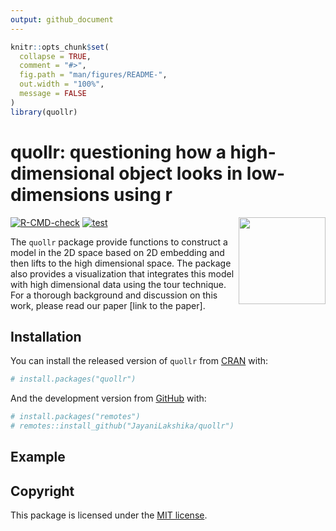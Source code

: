 ```yaml
---
output: github_document
---
```


<!-- README.md is generated from README.Rmd. Please edit that file -->

```r
knitr::opts_chunk$set(
  collapse = TRUE,
  comment = "#>",
  fig.path = "man/figures/README-",
  out.width = "100%",
  message = FALSE
)
library(quollr)
```

# quollr: questioning how a high-dimensional object looks in low-dimensions using r 
<img src="man/figures/logo.png" align="right" height="139" alt="" />

<!-- badges: start -->
[![R-CMD-check](https://github.com/JayaniLakshika/quollr/workflows/R-CMD-check/badge.svg)](https://github.com/JayaniLakshika/quollr/workflows/R-CMD-check)
[![test](https://github.com/JayaniLakshika/quollr/workflows/test-coverage/badge.svg)](https://github.com/JayaniLakshika/quollr/workflows/test-coverage.yaml)
<!-- badges: end -->

The `quollr` package provide functions to construct a model in the 2D space based on 2D embedding and then lifts to the high dimensional space. The package also provides a visualization that integrates this model with high dimensional data using the tour technique. For a thorough background and discussion on this work, please read our paper [link to the paper].

## Installation

You can install the released version of `quollr` from [CRAN](https://CRAN.R-project.org) with:

``` r
# install.packages("quollr")
```

And the development version from [GitHub](https://github.com/) with:

``` r
# install.packages("remotes")
# remotes::install_github("JayaniLakshika/quollr")
```

## Example

## Copyright

This package is licensed under the [MIT license](https://github.com/JayaniLakshika/quollr/LICENSE.md). 

